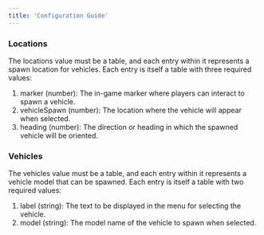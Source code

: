 ```yaml
---
title: 'Configuration Guide'
---
```


### Locations
The locations value must be a table, and each entry within it represents a spawn location for vehicles. Each entry is itself a table with three required values:

1. marker (number): The in-game marker where players can interact to spawn a vehicle.
2. vehicleSpawn (number): The location where the vehicle will appear when selected.
3. heading (number): The direction or heading in which the spawned vehicle will be oriented.

### Vehicles
The vehicles value must be a table, and each entry within it represents a vehicle model that can be spawned. Each entry is itself a table with two required values:

1. label (string): The text to be displayed in the menu for selecting the vehicle.
2. model (string): The model name of the vehicle to spawn when selected.
